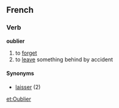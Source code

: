 ==French==
===Verb===
'''oublier'''

# to [[forget]]
# to [[leave]] something behind by accident

====Synonyms====
*[[laisser]] (2)

[[et:Oublier]]